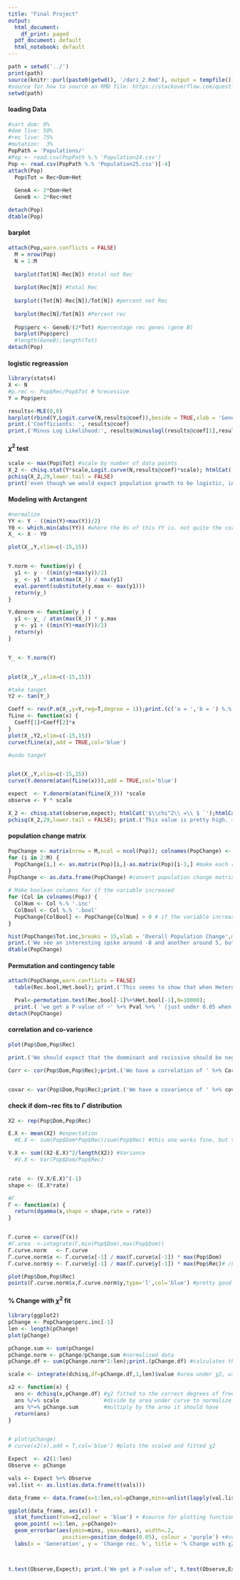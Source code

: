 ---
title: "Final Project"
output: 
  html_document:
    df_print: paged
  pdf_document: default
  html_notebook: default
---

```{r Source_dari_2, include=FALSE}
path = setwd('../')
print(path)
source(knitr::purl(paste0(getwd(), '/dari_2.Rmd'), output = tempfile()))
#source for how to source an RMD file: https://stackoverflow.com/questions/10966109/how-to-source-r-markdown-file-like-sourcemyfile-r
setwd(path)
```


#### loading Data
```{r loading Data}
#sart dom: 0%
#dom live: 50%
#rec live: 75% 
#mutation:  3%
PopPath = 'Populations/'
#Pop <- read.csv(PopPath %.% 'Population24.csv')
Pop <- read.csv(PopPath %.% 'Population25.csv')[-4]
attach(Pop)
  Pop$Tot = Rec+Dom+Het
  
  GeneA <- 2*Dom+Het
  GeneB <- 2*Rec+Het

detach(Pop)
dtable(Pop)
```
####  barplot
```{r barplot}
attach(Pop,warn.conflicts = FALSE)
  M = nrow(Pop)
  N = 1:M
  
  barplot(Tot[N]-Rec[N]) #total not Rec
  
  barplot(Rec[N]) #total Rec
  
  barplot((Tot[N]-Rec[N])/Tot[N]) #percent not Rec
  
  barplot(Rec[N]/Tot[N]) #Percent rec
  
  Pop$perc <- GeneB/(2*Tot) #percentage rec genes (gene B)
  barplot(Pop$perc)
  #length(GeneB);length(Tot)
detach(Pop)
```

####  logistic regreassion
```{r logistic regreassion}
library(stats4)
X <- N
#p.rec <- Pop$Rec/Pop$Tot # %recessive
Y = Pop$perc

results<-MLE(0,0)
barplot(rbind(Y,Logit.curve(N,results@coef)),beside = TRUE,xlab = 'Generation',ylab = 'Percentage Recessive', col = c('black','blue'))
print.('Coefficients: ', results@coef)
print.('Minus Log Likelihood:', results@minuslogl(results@coef[1],results@coef[2]))
```

####  $\chi^2$ test
```{r X^2 test,results='asis'}
scale <- max(Pop$Tot) #scale by number of data points
X_2 <- chisq.stat(Y*scale,Logit.curve(N,results@coef)*scale); htmlCat('$\\chi^2\\ =\\ $ `');htmlCat(X_2)
pchisq(X_2,29,lower.tail = FALSE)
print('even though we would expect population growth to be logistic, in this case, seeing as the the P-value was only .1, it does not appear to be a good model. ')
```

####  Modeling with Arctangent
```{r Modeling with Arctangent,results='asis'}


#normalize
YY <- Y - ((min(Y)+max(Y))/2)
Y0 <- which.min(abs(YY)) #where the 0s of this YY is. not quite the correct 0, so the fit won't be perfect
X_ <- X - Y0

plot(X_,Y,xlim=c(-15,15))


Y.norm <- function(y) {
  y1 <- y - ((min(y)+max(y))/2)
  y_ <- y1 * atan(max(X_)) / max(y1)
  eval.parent(substitute(y.max <- max(y1)))
  return(y_)
}

Y.denorm <- function(y_) {
  y1 <- y_ / atan(max(X_)) * y.max
  y <- y1 + ((min(Y)+max(Y))/2)
  return(y)
}


Y_ <- Y.norm(Y)


plot(X_,Y_,xlim=c(-15,15))

#take tanget
Y2 <- tan(Y_) 

Coeff <- rev(P.m(X_,y=Y,reg=T,degree = 1));print.(c('a = ','b = ') %.% Coeff) #do linear regression by using projection matrix
fLine <- function(x) {
  Coeff[1]+Coeff[2]*x
}
plot(X_,Y2,xlim=c(-15,15))
curve(fLine(x),add = TRUE,col='blue')

#undo tanget


plot(X_,Y,xlim=c(-15,15))
curve(Y.denorm(atan(fLine(x))),add = TRUE,col='blue')

expect  <- Y.denorm(atan(fLine(X_))) *scale
observe <- Y * scale

X_2 <- chisq.stat(observe,expect); htmlCat('$\\chi^2\\ =\\ $ `');htmlCat(X_2)
pchisq(X_2,29,lower.tail = FALSE); print.('This value is pretty high. ~0.8. That shows that this is a pretty good fit (which can easily be seen). Overall it is quite interesting that an arctanget curve was the best fit.')

```







#### population change matrix
```{r population change matrix}
PopChange <- matrix(nrow = M,ncol = ncol(Pop)); colnames(PopChange) <- colnames(Pop) %.% '.inc' #initialize population change matrix
for (i in 2:M) {
  PopChange[i,] <- as.matrix(Pop)[i,]-as.matrix(Pop)[i-1,] #make each row the change since the previous generation
}
PopChange <- as.data.frame(PopChange) #convert population change matrix to a data-frame

# Make boolean columns for if the variable increased
for (Col in colnames(Pop)) {
  ColNum <- Col %.% '.inc'
  ColBool <- Col %.% '.bool'
  PopChange[ColBool] <- PopChange[ColNum] > 0 # if the variable increased since the last generation
}

hist(PopChange$Tot.inc,breaks = 15,xlab = 'Overall Population Change',main = 'Histogram of Population Change')
print.('We see an interesting spike around -8 and another around 5, but a gap near 8')
dtable(PopChange)
```

####  Permutation and contingency table
```{r Permutation and contingency table}
attach(PopChange,warn.conflicts = FALSE)
  table(Rec.bool,Het.bool); print.('This seems to show that when Heterozygous or Recessive increase, the other is likely to do so as well.\n','We can test this with a permutation test')

  Pval<-permutation.test(Rec.bool[-1]%+%Het.bool[-1],N=10000);
  print.( 'we get a P-value of ~' %+% Pval %+% ' (just under 0.05 when done with n = 1,000,000) which shows that this result is statistically significant in that there does appear to be a positive correlation.' )
detach(PopChange)
```
####  correlation and co-varience
```{r correlation and co-varience}
plot(Pop$Dom,Pop$Rec)

print.('We should expect that the domminant and recissive should be negativly coralated because as the number of recissive cells increases the number of domminant cells should be decreasing, and that they should have a high co-varience because they have a large spread.')

Corr <- cor(Pop$Dom,Pop$Rec);print.('We have a correlation of ' %+% Corr %+% '. which is negative as we would expect as stated above.')


covar <- var(Pop$Dom,Pop$Rec);print.('We have a covarience of ' %+% covar %+% '. which is large and negative as we would expect as stated above.')
```

#### check if dom~rec fits to $\Gamma$ distribution
```{r check if dom~rec fits to gamma distribution}
X2 <- rep(Pop$Dom,Pop$Rec)

E.X <- mean(X2) #expectation
  #E.X <- sum(Pop$Dom*Pop$Rec)/sum(Pop$Rec) #this one works fine, but the above is the same format is was used for variance.

V.X <- sum((X2-E.X)^2/length(X2)) #Variance
  #V.X <- Var(Pop$Dom/Pop$Rec)


rate  <- (V.X/E.X)^(-1) 
shape <- (E.X*rate)

#Γ
Γ <- function(x) {
  return(dgamma(x,shape = shape,rate = rate))
}


Γ.curve <- curve(Γ(x))
#Γ.area  <-integrate(Γ,min(Pop$Dom),max(Pop$Dom))
Γ.curve.norm   <- Γ.curve
Γ.curve.norm$x <- Γ.curve$x[-1] / max(Γ.curve$x[-1]) * max(Pop$Dom)
Γ.curve.norm$y <- Γ.curve$y[-1] / max(Γ.curve$y[-1]) * max(Pop$Rec)# /Γ.area$value * sum(Pop$Dom)

plot(Pop$Dom,Pop$Rec)
points(Γ.curve.norm$x,Γ.curve.norm$y,type='l',col='blue') #pretty good expect in the second fifth
```

#### % Change with $\chi^2$ fit
```{r perc Change with chisq fit}
library(ggplot2)
pChange <- PopChange$perc.inc[-1]
len <- length(pChange)
plot(pChange)

pChange.sum <- sum(pChange)
pChange.norm <- pChange/pChange.sum #normalized data
pChange.df <- sum(pChange.norm*1:len);print.(pChange.df) #calculates the mean, which is then used as the degrees of freedom

scale <- integrate(dchisq,df=pChange.df,1,len)$value #area under χ2, used to scale the 

x2 <- function(x) {
  ans <- dchisq(x,pChange.df) #χ2 fitted to the correct degrees of freedom
  ans %/=% scale              #divide by area under curve to normalize
  ans %*=% pChange.sum        #multiply by the area it should have
  return(ans)
}


# plot(pChange)
# curve(x2(x),add = T,col='blue') #plots the scaled and fitted χ2

Expect  <- x2(1:len)
Observe <- pChange

vals <- Expect %+% Observe
val.list <- as.list(as.data.frame(t(vals)))

data_frame <- data.frame(x=1:len,val=pChange,mins=unlist(lapply(val.list, min)),maxs=unlist(lapply(val.list, max)))

ggplot(data_frame, aes(x)) + 
  stat_function(fun=x2,colour = 'blue') + #source for plotting functions: https://stackoverflow.com/questions/5177846/plot-a-function-with-ggplot-equivalent-of-curve
  geom_point( x=1:len, y=pChange)+
  geom_errorbar(aes(ymin=mins, ymax=maxs), width=.2,
                 position=position_dodge(0.05), colour = 'purple') +#source for plotting error bars: http://www.sthda.com/english/wiki/ggplot2-error-bars-quick-start-guide-r-software-and-data-visualization
  labs(x = 'Generation', y = 'Change rec. %', title = '% Change with χ2 fit')



t.test(Observe,Expect); print.('We get a P-value of', t.test(Observe,Expect)$p.value ,'which shows that these likely come from the same distribution.')
```